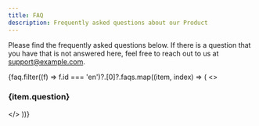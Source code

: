 ```yaml
---
title: FAQ
description: Frequently asked questions about our Product
---
```



Please find the frequently asked questions below. If there is a question that you have that is not answered here, feel free to reach out to us at [support@example.com](mailto:support@example.com).

{faq.filter((f) => f.id === 'en')?.[0]?.faqs.map((item, index) => (
  <>
    <h3>{item.question}</h3>
    <p set:html={item.answer} />
  </>
))}
